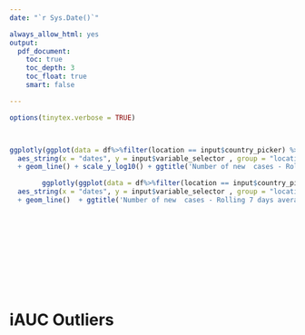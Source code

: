 ```yaml
---
date: "`r Sys.Date()`"

always_allow_html: yes
output: 
  pdf_document:
    toc: true
    toc_depth: 3
    toc_float: true
    smart: false

---
```


<style type="text/css">
.main-container {
  max-width: 1800px;
  margin-left: auto;
  margin-right: auto;
}
</style>


<style type="text/css">

h1.title {
  font-size: 38px;
  color: #001E7E;
  text-align: center;
}
h4.author { /* Header 4 - and the author and data headers use this too  */
    font-size: 18px;
  font-family: "Times New Roman", Times, serif;
  color: #001E7E;
  text-align: center;
}
h4.date { /* Header 4 - and the author and data headers use this too  */
  font-size: 18px;
  font-family: "Times New Roman", Times, serif;
  color: DarkBlue;
  text-align: center;
}
</style>


```r

options(tinytex.verbose = TRUE)



ggplotly(ggplot(data = df%>%filter(location == input$country_picker) %>% filter(dates > input$Date_selection[1] & dates < input$Date_selection[2]), 
  aes_string(x = "dates", y = input$variable_selector , group = "location", color = "location")) 
  + geom_line() + scale_y_log10() + ggtitle('Number of new  cases - Rolling 7 days average'))

        ggplotly(ggplot(data = df%>%filter(location == input$country_picker) %>% filter(dates > input$Date_selection[1] & dates < input$Date_selection[2]), 
  aes_string(x = "dates", y = input$variable_selector , group = "location", color = "location")) 
  + geom_line()  + ggtitle('Number of new  cases - Rolling 7 days average'))


   





```
<p style="page-break-after: always;">&nbsp;</p>
<p style="page-break-before: always;">&nbsp;</p>


# iAUC Outliers

<center>
